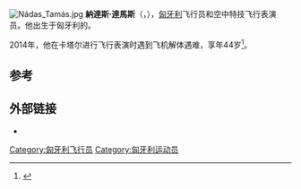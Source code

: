 [[File:Nádas_Tamás.jpg|thumb]]
'''納達斯·達馬斯'''（{{lang-hu|'''Nádas Tamás'''}}，{{bd|1969年|3月20日|2014年|3月7日|catIdx=Nádas}}），[[匈牙利|匈牙利]]飞行员和空中特技飞行表演员。他出生于匈牙利的{{link-en|基什孔洛茨哈佐|Kiskunlacháza}}。

2014年，他在卡塔尔{{link-en|艾尔豪尔机场|Al Khor Airport}}进行飞行表演时遇到飞机解体遇难，享年44岁<ref>{{Cite web|url=http://www.gulf-times.com/qatar/178/details/383834/%E2%80%98schumacher-of-the-sky%E2%80%99-nadas-dies-in-al-khor-crash|title=‘Schumacher of the sky’ Nadas dies in Al Khor crash|publisher=''[[Gulf_Times|Gulf Times]]''|first=John|last=Anil|date=8 March 2014|accessdate=8 March 2014|archive-date=2015-09-07|archive-url=https://web.archive.org/web/20150907191234/http://www.gulf-times.com/qatar/178/details/383834/%e2%80%98schumacher-of-the-sky%e2%80%99-nadas-dies-in-al-khor-crash|dead-url=no}}</ref>。

==参考==
{{Reflist}}

==外部链接==
{{Commonscat|Tamás Nádas|納達斯·達馬斯}}
* {{Official|http://www.nadastamas.hu/}}

{{Authority control}}
{{DEFAULTSORT:Nadas, Tamas}}
[[Category:匈牙利飞行员|Category:匈牙利飞行员]]
[[Category:匈牙利运动员|Category:匈牙利运动员]]